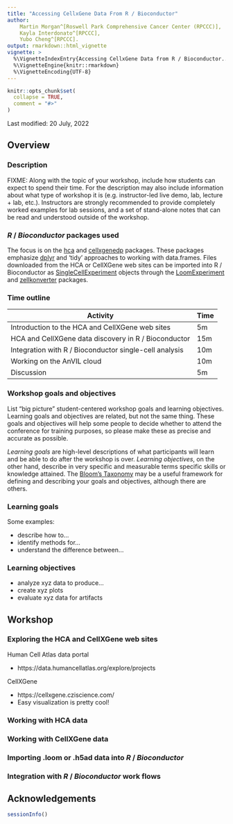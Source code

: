 ```yaml
---
title: "Accessing CellxGene Data From R / Bioconductor"
author:
    Martin Morgan^[Roswell Park Comprehensive Cancer Center (RPCCC)],
    Kayla Interdonato^[RPCCC],
    Yubo Cheng^[RPCCC].
output: rmarkdown::html_vignette
vignette: >
  %\VignetteIndexEntry{Accessing CellxGene Data from R / Bioconductor...}
  %\VignetteEngine{knitr::rmarkdown}
  %\VignetteEncoding{UTF-8}
---
```



```r
knitr::opts_chunk$set(
  collapse = TRUE,
  comment = "#>"
)
```

Last modified: 20 July, 2022

## Overview

### Description

FIXME: Along with the topic of your workshop, include how students can expect
to spend their time. For the description may also include information
about what type of workshop it is (e.g. instructor-led live demo, lab,
lecture + lab, etc.). Instructors are strongly recommended to provide
completely worked examples for lab sessions, and a set of stand-alone
notes that can be read and understood outside of the workshop.

### _R_ / _Bioconductor_ packages used

The focus is on the [hca][] and [cellxgenedp][] packages. These packages
emphasize [dplyr][] and 'tidy' approaches to working with
data.frames. Files downloaded from the HCA or CellXGene web sites can
be imported into R / Bioconductor as [SingleCellExperiment][] objects
through the [LoomExperiment][] and [zellkonverter][] packages.

[hca]: https://bioconductor.org/packages/hca
[cellxgenedp]: https://bioconductor.org/packages/cellxgenedp
[dplyr]: https://cran.r-project.org/package=dplyr
[SingleCellExperiment]: https://bioconductor.org/packages/SingleCellExperiment
[LoomExperiment]: https://bioconductor.org/packages/LoomExperiment
[zellkonverter]: https://bioconductor.org/packages/zellkonverter

### Time outline

| Activity                                               | Time |
|--------------------------------------------------------|------|
| Introduction to the HCA and CellXGene web sites        |  5m  |
| HCA and CellXGene data discovery in R / Bioconductor   | 15m  |
| Integration with R / Bioconductor single-cell analysis | 10m  |
| Working on the AnVIL cloud                             | 10m  |
| Discussion                                             |  5m  |

### Workshop goals and objectives

List "big picture" student-centered workshop goals and learning
objectives. Learning goals and objectives are related, but not the
same thing. These goals and objectives will help some people to decide
whether to attend the conference for training purposes, so please make
these as precise and accurate as possible.

*Learning goals* are high-level descriptions of what
participants will learn and be able to do after the workshop is
over. *Learning objectives*, on the other hand, describe in very
specific and measurable terms specific skills or knowledge
attained. The [Bloom's Taxonomy](#bloom) may be a useful framework
for defining and describing your goals and objectives, although there
are others.

### Learning goals

Some examples:

* describe how to...
* identify methods for...
* understand the difference between...

### Learning objectives

* analyze xyz data to produce...
* create xyz plots
* evaluate xyz data for artifacts

## Workshop

### Exploring the HCA and CellXGene web sites

Human Cell Atlas data portal

- https://data.humancellatlas.org/explore/projects

CellXGene

- https://cellxgene.cziscience.com/
- Easy visualization is pretty cool! 

### Working with HCA data

### Working with CellXGene data

### Importing .loom or .h5ad data into _R_ / _Bioconductor_

### Integration with _R_ / _Bioconductor_ work flows

## Acknowledgements

```r
sessionInfo()
```


